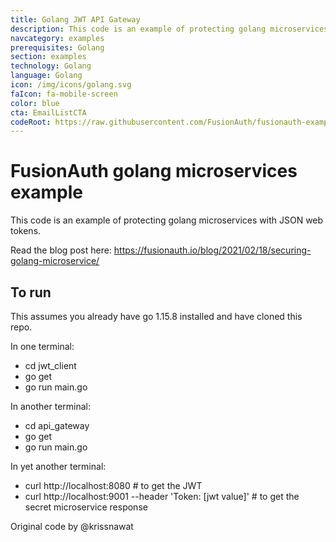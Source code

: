 ```yaml
---
title: Golang JWT API Gateway
description: This code is an example of protecting golang microservices with JSON web tokens.
navcategory: examples
prerequisites: Golang
section: examples
technology: Golang
language: Golang
icon: /img/icons/golang.svg
faIcon: fa-mobile-screen
color: blue
cta: EmailListCTA
codeRoot: https://raw.githubusercontent.com/FusionAuth/fusionauth-example-go-device-code-grant/main
---
```


# FusionAuth golang microservices example

This code is an example of protecting golang microservices with JSON web tokens.

Read the blog post here: https://fusionauth.io/blog/2021/02/18/securing-golang-microservice/

## To run

This assumes you already have go 1.15.8 installed and have cloned this repo.

In one terminal:
* cd jwt_client
* go get
* go run main.go

In another terminal:
* cd api_gateway
* go get
* go run main.go

In yet another terminal:

* curl http://localhost:8080 # to get the JWT
* curl http://localhost:9001 --header 'Token: [jwt value]' # to get the secret microservice response

Original code by @krissnawat